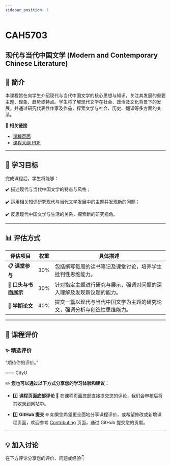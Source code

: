 ```yaml
---
sidebar_position: 1
---
```


# CAH5703
## 现代与当代中国文学 (Modern and Contemporary Chinese Literature)

## **📘 简介**
本课程旨在向学生介绍现代与当代中国文学的核心思想与知识，关注其发展的重要主题、现象、趋势或特点。学生将了解现代文学在社会、政治及文化背景下的发展，并通过研究代表性作家及作品，探索文学与社会、历史、翻译等多方面的关系。

🔗 **相关链接**
- [课程页面](https://www.cityu.edu.hk/catalogue/pg/202425/course/CAH5703.htm)
- [课程大纲 PDF](https://www.cityu.edu.hk/catalogue/pg/202425/course/CAH5703.pdf)

---

## **🎯 学习目标**

完成课程后，学生将能够：

✔️ 描述现代与当代中国文学的特点与风格；

✔️ 运用相关知识研究现代与当代文学发展中的主题并发现新的问题；

✔️ 反思现代中国文学与生活的关系，探索新的研究视角。

---

## **📊 评估方式**

| **评估项目**          | **权重** | **具体描述**                                                                                       |
|----------------------|---------|---------------------------------------------------------------------------------------------------|
| **📋 课堂参与**       | 30%     | 包括撰写每周的读书笔记及课堂讨论，培养学生批判性思维能力。                                               |
| **📂 口头与书面展示** | 30%     | 针对指定主题进行研究与展示，强调对问题的深入理解及发现新议题的能力。                                         |
| **📂 学期论文**       | 40%     | 提交一篇以现代与当代中国文学为主题的研究论文，强调分析与创造性思维能力。                                     |

---

## **💬 课程评价**

### ✨ **精选评价**
<div className={commentStyles.commentBox}>
    <p className={commentStyles.commentText}>
        “期待你的评价。”
    </p>
    <p className={commentStyles.commentAuthor}>—— CityU</p>
</div>

✏️ **您也可以通过以下方式分享您的学习体验和建议：**

- 1️⃣ **课程页面底部评论**
💬 在课程页面底部直接提交您的评论，我们会审核后将其收录到网站中。

- 2️⃣ **GitHub 提交**
🌐 如果您希望更全面地分享课程评价，或希望修改或新增课程页面，欢迎参考 [Contributing](https://penjc.github.io/cityU-navigator/contributing) 页面，通过 GitHub 提交您的贡献。

---

## **💡 加入讨论**

在下方评论分享您的评价、问题或经验👇
<Utterances />
